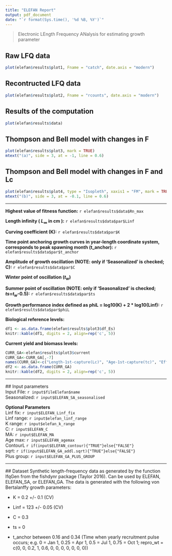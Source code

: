 ```yaml
---
title: "ELEFAN Report"
output: pdf_document
date: "`r format(Sys.time(), '%d %B, %Y')`"
---
```


> Electronic LEngth Frequency ANalysis for estimating growth parameter

## Raw LFQ data
```r
plot(elefan$results$plot1, Fname = "catch", date.axis = "modern")
```

## Recontructed LFQ data
```r
plot(elefan$results$plot2, Fname = "rcounts", date.axis = "modern")
```

## Results of the computation

```r
plot(elefan$results$data)
```

## Thompson and Bell model with changes in F
```r
plot(elefan$results$plot3, mark = TRUE)
mtext("(a)", side = 3, at = -1, line = 0.6)
```

## Thompson and Bell model with changes in F and Lc
```r
plot(elefan$results$plot4, type = "Isopleth", xaxis1 = "FM", mark = TRUE, contour = 6)
mtext("(b)", side = 3, at = -0.1, line = 0.6)
```


******


**Highest value of fitness function:** `r elefan$results$data$Rn_max`

**Length infinity ( $L_\infty$ in cm ):** `r elefan$results$data$par$Linf`

**Curving coefficient (K):** `r elefan$results$data$par$K`

**Time point anchoring growth curves in year-length coordinate system, corresponds to peak spawning month (t_anchor):** `r elefan$results$data$par$t_anchor`

**Amplitude of growth oscillation (NOTE: only if 'Seasonalized' is checked; C):** `r elefan$results$data$par$C`

**Winter point of oscillation ($t_w$)**

**Summer point of oscillation (NOTE: only if 'Seasonalized' is checked; $ts$=$t_w$-0.5):** `r elefan$results$data$par$ts`

**Growth performance index defined as phiL = log10(K) + 2 * log10(Linf):** `r elefan$results$data$par$phiL`

**Biological reference levels:**
```r
df1 <- as.data.frame(elefan$results$plot3$df_Es)
knitr::kable(df1, digits = 2, align=rep('c', 5))
```

**Current yield and biomass levels:**
```r
CURR_GA<-elefan$results$plot3$current
CURR_GA<-CURR_GA[,-7]
names(CURR_GA)<-c("Length-1st-capture(Lc)", "Age-1st-capture(tc)", "Effort","Fishing mortality", "Catch", "Yield", "Biomass")
df2 <- as.data.frame(CURR_GA)
knitr::kable(df2, digits = 2, align=rep('c', 5))
```

******
  ## Input parameters  
  Input File: `r input$fileElefan$name`  
Seasonalized: `r input$ELEFAN_SA_seasonalised`  

**Optional Parameters**  
  Linf fix: `r input$ELEFAN_Linf_fix`  
Linf range: `r input$elefan_linf_range`  
K range: `r input$elefan_k_range`  
C: `r input$ELEFAN_C`  
MA: `r input$ELEFAN_MA`  
Age max: `r input$ELEFAN_agemax`  
ContourL `r if(input$ELEFAN_contour){"TRUE"}else{"FALSE"}`  
sqrt: `r if(input$ELEFAN_GA_addl.sqrt){"TRUE"}else{"FALSE"}`  
Plus group: `r input$ELEFAN_GA_PLUS_GROUP`  

******
  ## Dataset
  Synthetic length-frequency data as generated by the function lfqGen from the fishdynr package (Taylor 2016). Can be used by ELEFAN, ELEFAN_SA, or ELEFAN_GA. The data is generated with the following von Bertalanffy growth parameters:
  
  * K = 0.2 +/- 0.1 (CV)

* Linf = 123 +/- 0.05 (CV)

* C = 0.3

* ts = 0

* t_anchor between 0.16 and 0.34 (Time when yearly recruitment pulse occurs; e.g. 0 = Jan 1, 0.25 = Apr 1, 0.5 = Jul 1, 0.75 = Oct 1; repro_wt = c(0, 0, 0.2, 1, 0.6, 0, 0, 0, 0, 0, 0, 0))